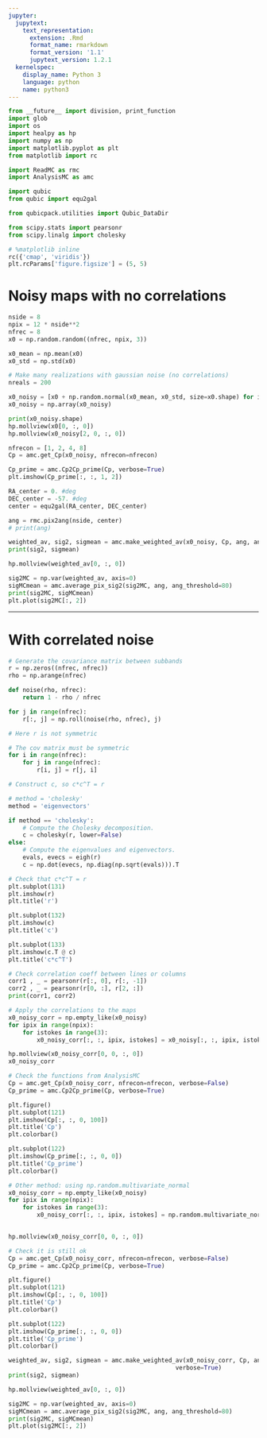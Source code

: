 ```yaml
---
jupyter:
  jupytext:
    text_representation:
      extension: .Rmd
      format_name: rmarkdown
      format_version: '1.1'
      jupytext_version: 1.2.1
  kernelspec:
    display_name: Python 3
    language: python
    name: python3
---
```


```python
from __future__ import division, print_function
import glob
import os
import healpy as hp
import numpy as np
import matplotlib.pyplot as plt
from matplotlib import rc

import ReadMC as rmc
import AnalysisMC as amc

import qubic
from qubic import equ2gal

from qubicpack.utilities import Qubic_DataDir

from scipy.stats import pearsonr
from scipy.linalg import cholesky

# %matplotlib inline
rc({'cmap', 'viridis'})
plt.rcParams['figure.figsize'] = (5, 5)

```

# Noisy maps with no correlations

```python
nside = 8
npix = 12 * nside**2
nfrec = 8
x0 = np.random.random((nfrec, npix, 3))

x0_mean = np.mean(x0)
x0_std = np.std(x0)

# Make many realizations with gaussian noise (no correlations)
nreals = 200

x0_noisy = [x0 + np.random.normal(x0_mean, x0_std, size=x0.shape) for i in range(nreals)]
x0_noisy = np.array(x0_noisy)

print(x0_noisy.shape)
hp.mollview(x0[0, :, 0])
hp.mollview(x0_noisy[2, 0, :, 0])
```

```python
nfrecon = [1, 2, 4, 8]
Cp = amc.get_Cp(x0_noisy, nfrecon=nfrecon)
```

```python
Cp_prime = amc.Cp2Cp_prime(Cp, verbose=True)
plt.imshow(Cp_prime[:, :, 1, 2])
```

```python
RA_center = 0. #deg
DEC_center = -57. #deg
center = equ2gal(RA_center, DEC_center)

ang = rmc.pix2ang(nside, center)
# print(ang)

weighted_av, sig2, sigmean = amc.make_weighted_av(x0_noisy, Cp, ang, ang_threshold=80, verbose=True)
print(sig2, sigmean)
```

```python
hp.mollview(weighted_av[0, :, 0])
```

```python
sig2MC = np.var(weighted_av, axis=0)
sigMCmean = amc.average_pix_sig2(sig2MC, ang, ang_threshold=80)
print(sig2MC, sigMCmean)
plt.plot(sig2MC[:, 2])
```

***
# With correlated noise

```python
# Generate the covariance matrix between subbands
r = np.zeros((nfrec, nfrec))
rho = np.arange(nfrec)

def noise(rho, nfrec):
    return 1 - rho / nfrec

for j in range(nfrec):
    r[:, j] = np.roll(noise(rho, nfrec), j)

# Here r is not symmetric

# The cov matrix must be symmetric
for i in range(nfrec):
    for j in range(nfrec):
        r[i, j] = r[j, i]

# Construct c, so c*c^T = r

# method = 'cholesky'
method = 'eigenvectors'

if method == 'cholesky':
    # Compute the Cholesky decomposition.
    c = cholesky(r, lower=False)
else:
    # Compute the eigenvalues and eigenvectors.
    evals, evecs = eigh(r)
    c = np.dot(evecs, np.diag(np.sqrt(evals))).T

# Check that c*c^T = r
plt.subplot(131)
plt.imshow(r)
plt.title('r')

plt.subplot(132)
plt.imshow(c)
plt.title('c')

plt.subplot(133)
plt.imshow(c.T @ c)
plt.title('c*c^T')

# Check correlation coeff between lines or columns
corr1 , _ = pearsonr(r[:, 0], r[:, -1])
corr2 , _ = pearsonr(r[0, :], r[2, :])
print(corr1, corr2)
```

```python
# Apply the correlations to the maps
x0_noisy_corr = np.empty_like(x0_noisy)
for ipix in range(npix):
    for istokes in range(3):
        x0_noisy_corr[:, :, ipix, istokes] = x0_noisy[:, :, ipix, istokes] @ c

hp.mollview(x0_noisy_corr[0, 0, :, 0])
x0_noisy_corr
```

```python
# Check the functions from AnalysisMC
Cp = amc.get_Cp(x0_noisy_corr, nfrecon=nfrecon, verbose=False)
Cp_prime = amc.Cp2Cp_prime(Cp, verbose=True)

plt.figure()
plt.subplot(121)
plt.imshow(Cp[:, :, 0, 100])
plt.title('Cp')
plt.colorbar()

plt.subplot(122)
plt.imshow(Cp_prime[:, :, 0, 0])
plt.title('Cp_prime')
plt.colorbar()
```

```python
# Other method: using np.random.multivariate_normal
x0_noisy_corr = np.empty_like(x0_noisy)
for ipix in range(npix):
    for istokes in range(3):
        x0_noisy_corr[:, :, ipix, istokes] = np.random.multivariate_normal(x0_noisy[0, :, ipix, istokes], r, 
                                                                           size=200)

hp.mollview(x0_noisy_corr[0, 0, :, 0])

# Check it is still ok
Cp = amc.get_Cp(x0_noisy_corr, nfrecon=nfrecon, verbose=False)
Cp_prime = amc.Cp2Cp_prime(Cp, verbose=True)

plt.figure()
plt.subplot(121)
plt.imshow(Cp[:, :, 0, 100])
plt.title('Cp')
plt.colorbar()

plt.subplot(122)
plt.imshow(Cp_prime[:, :, 0, 0])
plt.title('Cp_prime')
plt.colorbar()
```

```python
weighted_av, sig2, sigmean = amc.make_weighted_av(x0_noisy_corr, Cp, ang, ang_threshold=90, 
                                               verbose=True)
print(sig2, sigmean)
```

```python
hp.mollview(weighted_av[0, :, 0])
```

```python
sig2MC = np.var(weighted_av, axis=0)
sigMCmean = amc.average_pix_sig2(sig2MC, ang, ang_threshold=80)
print(sig2MC, sigMCmean)
plt.plot(sig2MC[:, 2])
```

```python

```
